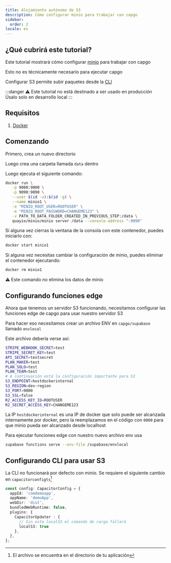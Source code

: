 ```yaml
---
title: Alojamiento autónomo de S3
description: Cómo configurar minio para trabajar con capgo
sidebar:
  order: 2
locale: es
---
```


## ¿Qué cubrirá este tutorial?

Este tutorial mostrará cómo configurar [minio](https://minio/) para trabajar con capgo

Esto no es técnicamente necesario para ejecutar capgo

Configurar S3 permite subir paquetes desde la [CLI](/docs/cli/commands/)

:::danger
⚠️ Este tutorial no está destinado a ser usado en producción\
Úsalo solo en desarrollo local
:::

## Requisitos

1. [Docker](https://wwwdockercom/)

## Comenzando

Primero, crea un nuevo directorio

Luego crea una carpeta llamada `data` dentro

Luego ejecuta el siguiente comando:
```bash
docker run \
   -p 9000:9000 \
   -p 9090:9090 \
   --user $(id -u):$(id -g) \
   --name minio1 \
   -e "MINIO_ROOT_USER=ROOTUSER" \
   -e "MINIO_ROOT_PASSWORD=CHANGEME123" \
   -v PATH_TO_DATA_FOLDER_CREATED_IN_PREVIOUS_STEP:/data \
   quayio/minio/minio server /data --console-address ":9090"
```

Si alguna vez cierras la ventana de la consola con este contenedor, puedes iniciarlo con:
```bash
docker start minio1
```

Si alguna vez necesitas cambiar la configuración de minio, puedes eliminar el contenedor ejecutando:
```bash
docker rm minio1
```
⚠️ Este comando no elimina los datos de minio

## Configurando funciones edge

Ahora que tenemos un servidor S3 funcionando, necesitamos configurar las funciones edge de capgo para usar nuestro servidor S3

Para hacer eso necesitamos crear un archivo ENV en `capgo/supabase` llamado `envlocal`

Este archivo debería verse así:
```bash
STRIPE_WEBHOOK_SECRET=test
STRIPE_SECRET_KEY=test
API_SECRET=testsecret
PLAN_MAKER=test
PLAN_SOLO=test
PLAN_TEAM=test
# A continuación está la configuración importante para S3
S3_ENDPOINT=hostdockerinternal
S3_REGION=dev-region
S3_PORT=9000
S3_SSL=false
R2_ACCESS_KEY_ID=ROOTUSER
R2_SECRET_ACCESS_KEY=CHANGEME123
```

La IP `hostdockerinternal` es una IP de docker que solo puede ser alcanzada internamente por docker, pero la reemplazamos en el código con `0000` para que minio pueda ser alcanzado desde localhost

Para ejecutar funciones edge con nuestro nuevo archivo env usa
```bash
supabase functions serve --env-file /supabase/envlocal
```

## Configurando CLI para usar S3

La CLI no funcionará por defecto con minio. Se requiere el siguiente cambio en `capacitorconfigts`[^1]
```ts
const config: CapacitorConfig = {
  appId: 'comdemoapp',
  appName: 'demoApp',
  webDir: 'dist',
  bundledWebRuntime: false,
  plugins: {
    CapacitorUpdater : {
      // Sin este localS3 el comando de carga fallará
      localS3: true
    },
  },
};
```

[^1]: El archivo se encuentra en el directorio de tu aplicación
